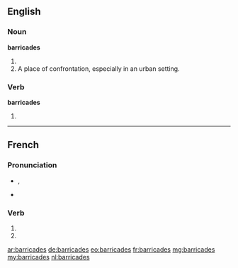 {{also|barricadés}}
==English==

===Noun===
'''barricades'''

# {{plural of|[[barricade]]}}
# A place of confrontation, especially in an urban setting.

===Verb===
'''barricades'''

# {{third-person singular of|[[barricade]]}}

----

==French==

===Pronunciation===
* {{IPA|lang=fr|/ba.ʁi.kad/}}, {{X-SAMPA|/ba.Ri.kad/|lang=fr}}
* {{homophones|barricade|barricadent}}

===Verb===
{{fr-verb-form}}

# {{conjugation of|barricader||2|s|pres|ind|lang=fr}}
# {{conjugation of|barricader||2|s|pres|sub|lang=fr}}

[[ar:barricades]]
[[de:barricades]]
[[eo:barricades]]
[[fr:barricades]]
[[mg:barricades]]
[[my:barricades]]
[[nl:barricades]]